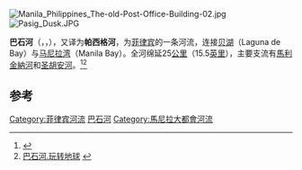 {{expand|time=2014-02-27T13:56:04+00:00}}
{{Geobox|River|category_hide=yes
<!-- *** Name section *** -->
| name                        = 巴石河
| native_name                 = 帕西格河
| other_name                  = Pasig River
| other_name1                 = Ilog Pasig
| other_name2                 = Río Pásig
<!-- *** Image *** --->
| image                       = Manila Philippines The-old-Post-Office-Building-01.jpg

| image_size                  = 250 
<!-- *** Country etc. *** -->
| country                     = 菲律宾
| country_flag                = 
| region                      = [[马尼拉大都会|马尼拉大都会]]
| region1                     = [[卡拉巴松|卡拉巴松]]
| district                    =
| district1                   =
| city                        = [[马尼拉|马尼拉]]
| city1                       = [[马卡第|马卡第]]
| city2                       = [[曼达卢永|曼达卢永]]
| city3                       = [[巴石市|巴石市]]
| city4                       = [[达义市|达义市]]
<!-- *** Geography *** -->
| length                      = 27
| length_round                = 0
| watershed                   = 570
| watershed_round             = -1
| discharge_location          = [[马尼拉湾|马尼拉湾]]
| discharge                   =
| discharge_round             =
| discharge_max               =
| discharge_max_round         =
| discharge_min               =
| discharge1_location         =
| discharge1                  =
<!-- *** Source *** -->
| source_name                 = 贝湖
| source_location             =
| source_district             =
| source_region               = 卡拉巴松
| source_state                =
| source_lat_d                = 14
| source_lat_m                = 31
| source_lat_s                = 33
| source_lat_NS               = N
| source_long_d               = 121
| source_long_m               = 06
| source_long_s               = 33
| source_long_EW              = E
| source_elevation            =
| source_length               =
<!-- *** Mouth *** -->
| mouth_name                  = 马尼拉湾
| mouth_location              = 马尼拉
| mouth_district              =
| mouth_region                =
| mouth_country               =
| mouth_lat_d                 = 14
| mouth_lat_m                 = 35
| mouth_lat_s                 = 40
| mouth_lat_NS                = N
| mouth_long_d                = 120
| mouth_long_m                = 57
| mouth_long_s                = 20
| mouth_long_EW               = E
| mouth_elevation             = 0
<!-- *** Tributaries *** -->
| tributary_left              = [[帕特罗斯-达义河|帕特罗斯-达义河]]（Pateros-Tagig River）
| tributary_left1             = [[圣胡安河|圣胡安河]]（San Juan River）
| tributary_right             = [[馬利金納河|馬利金納河]]（Marikina River）
| tributary_right1            = [[纳皮丹河|纳皮丹河]]（Napindan River）
<!-- *** Free fields *** -->
| free_name                   =
| free_value                  =
<!-- *** Map section *** -->
| map                         = Pasig-marikina river drainagebasin.png
| map_size                    =
| map_caption                 = Drainage map of the Pasig-[[Marikina_River|Marikina]] River system
}}
[[File:Manila_Philippines_The-old-Post-Office-Building-02.jpg|thumb]]
[[File:Pasig_Dusk.JPG|thumb]]

'''巴石河'''（{{lang-en|Pasig River}}，{{lang-fil|Ilog Pasig}}，{{lang-es|Río Pásig}}），又译为'''帕西格河'''，为[[菲律宾|菲律宾]]的一条河流，连接[[贝湖|贝湖]]（Laguna de Bay）与[[马尼拉湾|马尼拉湾]]（Manila Bay）。全河绵延25[[公里|公里]]（15.5[[英里|英里]]），主要支流有[[馬利金納河|馬利金納河]]和[[圣胡安河|圣胡安河]]。<ref>{{Cite web |url=http://www.tripadvisor.com/Attraction_Review-g298573-d548156-Reviews-Pasig_River-Manila_Metro_Manila_Luzon.html |title=Pasig River On TripAdvisor |access-date=2014-02-27 |archive-date=2020-02-25 |archive-url=https://web.archive.org/web/20200225225503/https://www.tripadvisor.com/Attraction_Review-g298573-d548156-Reviews-Pasig_River-Manila_Metro_Manila_Luzon.html |dead-url=no }}</ref><ref>[http://www.globereel.com/Video_play.aspx?VID=16695 巴石河.玩转地球] {{webarchive|url=https://web.archive.org/web/20140302201148/http://www.globereel.com/Video_play.aspx?VID=16695 |date=2014-03-02 }}</ref>

==参考==
{{reflist}}

{{DEFAULTSORT:Pasig River}}
[[Category:菲律宾河流|Category:菲律宾河流]]
[[Category:巴石河|]]
[[Category:馬尼拉大都會河流|Category:馬尼拉大都會河流]]